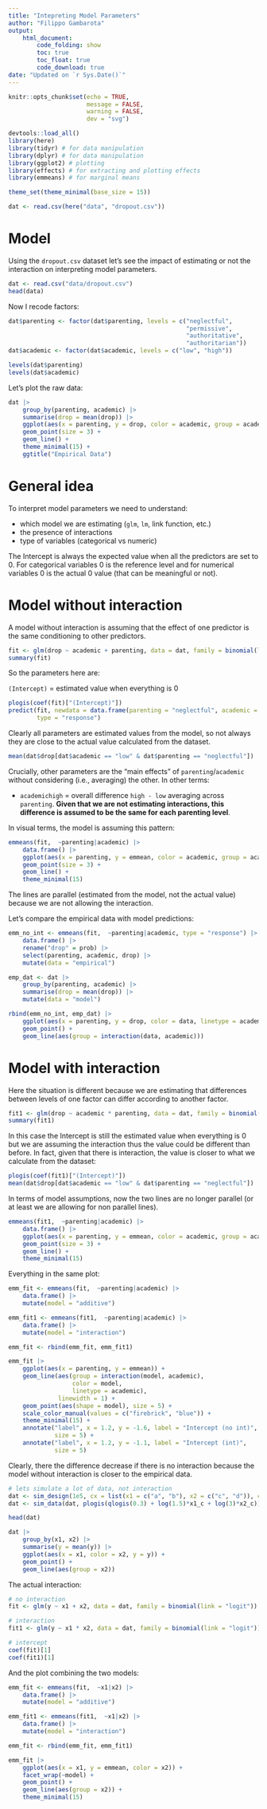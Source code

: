```yaml
---
title: "Intepreting Model Parameters"
author: "Filippo Gambarota"
output: 
    html_document:
        code_folding: show
        toc: true
        toc_float: true
        code_download: true
date: "Updated on `r Sys.Date()`"
---
```


```r
knitr::opts_chunk$set(echo = TRUE,
                      message = FALSE,
                      warning = FALSE,
                      dev = "svg")
```

```r
devtools::load_all()
library(here)
library(tidyr) # for data manipulation
library(dplyr) # for data manipulation
library(ggplot2) # plotting
library(effects) # for extracting and plotting effects 
library(emmeans) # for marginal means
```

```r
theme_set(theme_minimal(base_size = 15))
```

```r
dat <- read.csv(here("data", "dropout.csv"))
```

# Model

Using the `dropout.csv` dataset let's see the impact of estimating or not the interaction on interpreting model parameters.

```r
dat <- read.csv("data/dropout.csv")
head(data)
```

Now I recode factors:

```r
dat$parenting <- factor(dat$parenting, levels = c("neglectful",
                                                  "permissive",
                                                  "authoritative",
                                                  "authoritarian"))
dat$academic <- factor(dat$academic, levels = c("low", "high"))

levels(dat$parenting)
levels(dat$academic)
```

Let's plot the raw data:

```r
dat |> 
    group_by(parenting, academic) |> 
    summarise(drop = mean(drop)) |> 
    ggplot(aes(x = parenting, y = drop, color = academic, group = academic)) +
    geom_point(size = 3) +
    geom_line() +
    theme_minimal(15) +
    ggtitle("Empirical Data")
```

# General idea

To interpret model parameters we need to understand:

- which model we are estimating (`glm`, `lm`, link function, etc.)
- the presence of interactions
- type of variables (categorical vs numeric)

The Intercept is always the expected value when all the predictors are set to 0. For categorical variables 0 is the reference level and for numerical variables 0 is the actual 0 value (that can be meaningful or not).

# Model without interaction

A model without interaction is assuming that the effect of one predictor is the same conditioning to other predictors.

```r
fit <- glm(drop ~ academic + parenting, data = dat, family = binomial(link = "logit"))
summary(fit)
```
So the parameters here are:

`(Intercept)` = estimated value when everything is 0

```r
plogis(coef(fit)["(Intercept)"])
predict(fit, newdata = data.frame(parenting = "neglectful", academic = "low"),
        type = "response")
```

Clearly all parameters are estimated values from the model, so not always they are close to the actual value calculated from the dataset.

```r
mean(dat$drop[dat$academic == "low" & dat$parenting == "neglectful"])
```


Crucially, other parameters are the "main effects" of `parenting`/`academic` without considering (i.e., averaging) the other. In other terms:

- `academichigh` = overall difference `high - low` averaging across `parenting`. **Given that we are not estimating interactions, this difference is assumed to be the same for each parenting level**.

In visual terms, the model is assuming this pattern:

```r
emmeans(fit,  ~parenting|academic) |> 
    data.frame() |> 
    ggplot(aes(x = parenting, y = emmean, color = academic, group = academic)) +
    geom_point(size = 3) +
    geom_line() +
    theme_minimal(15)
```

The lines are parallel (estimated from the model, not the actual value) because we are not allowing the interaction.

Let's compare the empirical data with model predictions:

```r
emm_no_int <- emmeans(fit,  ~parenting|academic, type = "response") |> 
    data.frame() |> 
    rename("drop" = prob) |> 
    select(parenting, academic, drop) |> 
    mutate(data = "empirical")

emp_dat <- dat |> 
    group_by(parenting, academic) |> 
    summarise(drop = mean(drop)) |> 
    mutate(data = "model")

rbind(emm_no_int, emp_dat) |> 
    ggplot(aes(x = parenting, y = drop, color = data, linetype = academic)) +
    geom_point() +
    geom_line(aes(group = interaction(data, academic)))

```

# Model with interaction

Here the situation is different because we are estimating that differences between levels of one factor can differ according to another factor.

```r
fit1 <- glm(drop ~ academic * parenting, data = dat, family = binomial(link = "logit"))
summary(fit1)
```
In this case the Intercept is still the estimated value when everything is 0 but we are assuming the interaction thus the value could be different than before. In fact, given that there is interaction, the value is closer to what we calculate from the dataset:

```r
plogis(coef(fit1)["(Intercept)"])
mean(dat$drop[dat$academic == "low" & dat$parenting == "neglectful"])
```

In terms of model assumptions, now the two lines are no longer parallel (or at least we are allowing for non parallel lines).

```r
emmeans(fit1,  ~parenting|academic) |> 
    data.frame() |> 
    ggplot(aes(x = parenting, y = emmean, color = academic, group = academic)) +
    geom_point(size = 3) +
    geom_line() +
    theme_minimal(15)
```

Everything in the same plot:

```r
emm_fit <- emmeans(fit,  ~parenting|academic) |> 
    data.frame() |> 
    mutate(model = "additive")

emm_fit1 <- emmeans(fit1,  ~parenting|academic) |> 
    data.frame() |> 
    mutate(model = "interaction")

emm_fit <- rbind(emm_fit, emm_fit1)

emm_fit |> 
    ggplot(aes(x = parenting, y = emmean)) +
    geom_line(aes(group = interaction(model, academic),
                  color = model,
                  linetype = academic),
              linewidth = 1) +
    geom_point(aes(shape = model), size = 5) +
    scale_color_manual(values = c("firebrick", "blue")) +
    theme_minimal(15) +
    annotate("label", x = 1.2, y = -1.6, label = "Intercept (no int)",
             size = 5) +
    annotate("label", x = 1.2, y = -1.1, label = "Intercept (int)",
             size = 5)
```

Clearly, there the difference decrease if there is no interaction because the model without interaction is closer to the empirical data.

```r
# lets simulate a lot of data, not interaction
dat <- sim_design(1e5, cx = list(x1 = c("a", "b"), x2 = c("c", "d")), contrasts = contr.sum2)
dat <- sim_data(dat, plogis(qlogis(0.3) + log(1.5)*x1_c + log(3)*x2_c))

head(dat)

dat |> 
    group_by(x1, x2) |> 
    summarise(y = mean(y)) |> 
    ggplot(aes(x = x1, color = x2, y = y)) +
    geom_point() +
    geom_line(aes(group = x2))
```

The actual interaction:

```r
# no interaction
fit <- glm(y ~ x1 + x2, data = dat, family = binomial(link = "logit"))

# interaction
fit1 <- glm(y ~ x1 * x2, data = dat, family = binomial(link = "logit"))

# intercept
coef(fit)[1]
coef(fit1)[1]
```

And the plot combining the two models:

```r
emm_fit <- emmeans(fit,  ~x1|x2) |> 
    data.frame() |> 
    mutate(model = "additive")

emm_fit1 <- emmeans(fit1,  ~x1|x2) |> 
    data.frame() |> 
    mutate(model = "interaction")

emm_fit <- rbind(emm_fit, emm_fit1)

emm_fit |> 
    ggplot(aes(x = x1, y = emmean, color = x2)) +
    facet_wrap(~model) +
    geom_point() +
    geom_line(aes(group = x2)) +
    theme_minimal(15)
```





